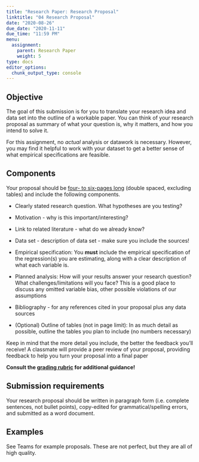 ```yaml
---
title: "Research Paper: Research Proposal"
linktitle: "04 Research Proposal"
date: "2020-08-26"
due_date: "2020-11-11"
due_time: "11:59 PM"
menu:
  assignment:
    parent: Research Paper
    weight: 5
type: docs
editor_options: 
  chunk_output_type: console
---
```



## Objective {#objective .unnumbered}


The goal of this submission is for you to translate your research idea
and data set into the outline of a workable paper. You can think of your
research proposal as summary of what your question is, why it matters,
and how you intend to solve it.

For this assignment, no *actual* analysis or datawork is necessary. However, you may find it helpful to work with your dataset to get a better sense of what empirical specifications are feasible.  

## Components {#components .unnumbered}


Your proposal should be [four- to six-pages long]{.ul} (double spaced,
excluding tables) and include the following components.

-   Clearly stated research question. What hypotheses are you testing?

-   Motivation - why is this important/interesting?

-   Link to related literature - what do we already know?

-   Data set - description of data set - make sure you include the
    sources!

-   Empirical specification: You **must** include the empirical
    specification of the regression(s) you are estimating, along with a
    clear description of what each variable is.

-   Planned analysis: How will your results answer your research
    question? What challenges/limitations will you face? This is a good
    place to discuss any omitted variable bias, other possible
    violations of our assumptions

-   Bibliography - for any references cited in your proposal plus any
    data sources

-   (Optional) Outline of tables (not in page limit): In as much detail
    as possible, outline the tables you plan to include (no numbers
    necessary)

Keep in mind that the more detail you include, the better the feedback
you'll receive! A classmate will provide a peer review of your proposal,
providing feedback to help you turn your proposal into a final paper

**Consult the [grading rubric](../materials/Proposal_Rubric.pdf) for additional guidance!**

## Submission requirements {#submission-requirements .unnumbered}

Your research proposal should be written in paragraph form (i.e.
complete sentences, not bullet points), copy-edited for
grammatical/spelling errors, and submitted as a word document.

## Examples {#examples .unnumbered}
See Teams for example proposals. These are not perfect, but they
are all of high quality.
